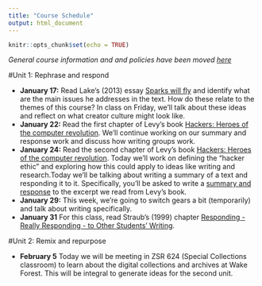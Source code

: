 ```yaml
---
title: "Course Schedule"
output: html_document
---
```


```r
knitr::opts_chunk$set(echo = TRUE)
```


*General course information and and policies have been moved [here](https://smartjw.github.io/collaborative_writing/information.html)*

#Unit 1: Rephrase and respond			

* **January 17:** Read Lake's (2013) essay [Sparks will fly](https://aeon.co/essays/consumer-culture-is-dead-long-live-creators) and identify what are the main issues he addresses in the text. How do these relate to the themes of this course? In class on Friday, we'll talk about these ideas and reflect on what creator culture might look like.  
* **January 22:** Read the first chapter of Levy's book [Hackers: Heroes of the computer revolution](http://www.gutenberg.org/ebooks/729). We'll continue working on our summary and response work and discuss how writing groups work.
* **January 24:** Read the second chapter of Levy's book [Hackers: Heroes of the computer revolution](http://www.gutenberg.org/ebooks/729). Today we'll work on defining the "hacker ethic" and exploring how this could apply to ideas like writing and research.Today we'll be talking about writing a summary of a text and responding it to it.  Specifically, you'll be asked to write a [summary and response](https://smartjw.github.io/collaborative_writing/summaryresponse.html) to the excerpt we read from Levy's book.  
* **January 29:** This week, we're going to switch gears a bit (temporarily) and talk about writing specifically. 
* **January 31**  For this class, read Straub's (1999) chapter [Responding - Really Responding - to Other Students' Writing](https://github.com/smartjw/collaborative_writing/blob/master/docs/straub_responding.pdf).   

#Unit 2: Remix and repurpose

* **February 5** Today we will be meeting in ZSR 624 (Special Collections classroom) to learn about the digital collections and archives at Wake Forest.  This will be integral to generate ideas for the second unit.  

